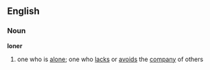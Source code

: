 ==English==
===Noun===
'''loner'''
#one who is [[alone]]; one who [[lack]]s or [[avoid]]s the [[company]] of others